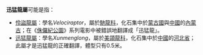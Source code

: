 '''迅猛龍屬'''可能是指： 
*[[伶盜龍屬|伶盜龍屬]]：學名''Velociraptor''，屬於[[馳龍科|馳龍科]]，化石集中於[[蒙古國|蒙古國]]與[[中國|中國]]的[[內蒙古|內蒙古]]；在《[[侏儸紀公園|侏儸紀公園]]》系列電影中被錯誤地翻譯成「迅猛龍」。
*[[迅猛龍屬_(美頜龍科)|迅猛龍屬]]：學名''Xunmenglong''，屬於[[美頜龍科|美頜龍科]]，化石集中於[[中國|中國]]的[[河北省|河北省]]；此屬才是迅猛龍的正確翻譯，體型只有0.5米。
{{消歧义|cat=四字物种消歧义}}